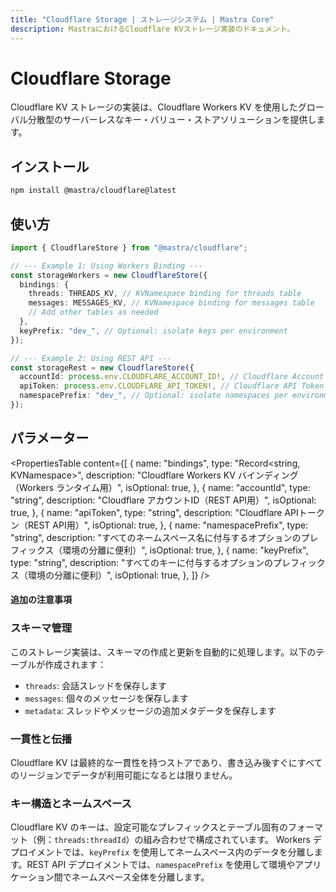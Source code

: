```yaml
---
title: "Cloudflare Storage | ストレージシステム | Mastra Core"
description: MastraにおけるCloudflare KVストレージ実装のドキュメント。
---
```


# Cloudflare Storage

Cloudflare KV ストレージの実装は、Cloudflare Workers KV を使用したグローバル分散型のサーバーレスなキー・バリュー・ストアソリューションを提供します。

## インストール

```bash copy
npm install @mastra/cloudflare@latest
```

## 使い方

```typescript copy showLineNumbers
import { CloudflareStore } from "@mastra/cloudflare";

// --- Example 1: Using Workers Binding ---
const storageWorkers = new CloudflareStore({
  bindings: {
    threads: THREADS_KV, // KVNamespace binding for threads table
    messages: MESSAGES_KV, // KVNamespace binding for messages table
    // Add other tables as needed
  },
  keyPrefix: "dev_", // Optional: isolate keys per environment
});

// --- Example 2: Using REST API ---
const storageRest = new CloudflareStore({
  accountId: process.env.CLOUDFLARE_ACCOUNT_ID!, // Cloudflare Account ID
  apiToken: process.env.CLOUDFLARE_API_TOKEN!, // Cloudflare API Token
  namespacePrefix: "dev_", // Optional: isolate namespaces per environment
});
```

## パラメーター

<PropertiesTable
  content={[
    {
      name: "bindings",
      type: "Record<string, KVNamespace>",
      description:
        "Cloudflare Workers KV バインディング（Workers ランタイム用）",
      isOptional: true,
    },
    {
      name: "accountId",
      type: "string",
      description: "Cloudflare アカウントID（REST API用）",
      isOptional: true,
    },
    {
      name: "apiToken",
      type: "string",
      description: "Cloudflare APIトークン（REST API用）",
      isOptional: true,
    },
    {
      name: "namespacePrefix",
      type: "string",
      description:
        "すべてのネームスペース名に付与するオプションのプレフィックス（環境の分離に便利）",
      isOptional: true,
    },
    {
      name: "keyPrefix",
      type: "string",
      description:
        "すべてのキーに付与するオプションのプレフィックス（環境の分離に便利）",
      isOptional: true,
    },
  ]}
/>

#### 追加の注意事項

### スキーマ管理

このストレージ実装は、スキーマの作成と更新を自動的に処理します。以下のテーブルが作成されます：

- `threads`: 会話スレッドを保存します
- `messages`: 個々のメッセージを保存します
- `metadata`: スレッドやメッセージの追加メタデータを保存します

### 一貫性と伝播

Cloudflare KV は最終的な一貫性を持つストアであり、書き込み後すぐにすべてのリージョンでデータが利用可能になるとは限りません。

### キー構造とネームスペース

Cloudflare KV のキーは、設定可能なプレフィックスとテーブル固有のフォーマット（例：`threads:threadId`）の組み合わせで構成されています。
Workers デプロイメントでは、`keyPrefix` を使用してネームスペース内のデータを分離します。REST API デプロイメントでは、`namespacePrefix` を使用して環境やアプリケーション間でネームスペース全体を分離します。
